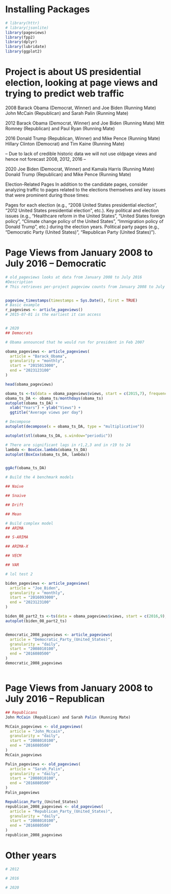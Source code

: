 # Installing Packages
```r
# library(httr)
# library(jsonlite)
library(pageviews)
library(fpp2)
library(dplyr)
library(lubridate)
library(ggplot2)
```
# Project is about US presidential election, looking at page views and trying to predict web traffic

2008
Barack Obama (Democrat, Winner) and Joe Biden (Running Mate)
John McCain (Republican) and Sarah Palin (Running Mate)

2012
Barack Obama (Democrat, Winner) and Joe Biden (Running Mate)
Mitt Romney (Republican) and Paul Ryan (Running Mate)


2016
Donald Trump (Republican, Winner) and Mike Pence (Running Mate)
Hillary Clinton (Democrat) and Tim Kaine (Running Mate)

-- Due to lack of credible historic data we will not use oldpage views and hence not forecast 2008, 2012, 2016 -- 

2020
Joe Biden (Democrat, Winner) and Kamala Harris (Running Mate)
Donald Trump (Republican) and Mike Pence (Running Mate)

Election-Related Pages
In addition to the candidate pages, consider analyzing traffic to pages related to the elections themselves and key issues that were prominent during those times:

Pages for each election (e.g., "2008 United States presidential election", "2012 United States presidential election", etc.).
Key political and election issues (e.g., "Healthcare reform in the United States", "United States foreign policy", "Climate change policy of the United States", "Immigration policy of Donald Trump", etc.) during the election years.
Political party pages (e.g., "Democratic Party (United States)", "Republican Party (United States)").


# Page Views from January 2008 to July 2016 -- Democratic
```r
# old_pageviews looks at data from January 2008 to July 2016
#Description
# This retrieves per-project pageview counts from January 2008 to July 2016. These counts are calculated using the 'legacy' (read: old) model, which overcounts due to its inclusion of web-crawlers and similar automata.


pageview_timestamps(timestamps = Sys.Date(), first = TRUE)
# Basic example
r_pageviews <- article_pageviews()
# 2015-07-01 is the earliest it can access


# 2020
## Democrats

# Obama announced that he would run for president in Feb 2007

obama_pageviews <- article_pageviews(
  article = "Barack_Obama",
  granularity = "monthly",
  start = "2015013000",
  end = "2023123100"
)

head(obama_pageviews)

obama_ts <-ts(data = obama_pageviews$views, start = c(2015,7), frequency = 12)
obama_ts_DA <- obama_ts/monthdays(obama_ts)
autoplot(obama_ts_DA) +
  xlab("Years") + ylab("Views") +
  ggtitle("Average views per day")

# Decompose
autoplot(decompose(x = obama_ts_DA, type = "multiplicative"))

autoplot(stl(obama_ts_DA, s.window="periodic"))

# There are significant lags in r1,2,3 and in r19 to 24
lambda <- BoxCox.lambda(obama_ts_DA)
autoplot(BoxCox(obama_ts_DA, lambda))


ggAcf(obama_ts_DA)

# Build the 4 benchmark models

## Naive

## Snaive

## Drift

## Mean

# Build complex model
## ARIMA

## S-ARIMA

## ARIMA-X

## VECM

## VAR

# lol test 2
```

```r
biden_pageviews <- article_pageviews(
  article = "Joe_Biden",
  granularity = "monthly",
  start = "2016093000",
  end = "2023123100"
)

biden_08_part2_ts <-ts(data = obama_pageviews$views, start = c(2016,9), frequency = 12)
autoplot(biden_08_part2_ts)


democratic_2008_pageviews <- article_pageviews(
  article = "Democratic_Party_(United_States)",
  granularity = "daily",
  start = "2008010100",
  end = "2016080500"
)
democratic_2008_pageviews



```
# Page Views from January 2008 to July 2016 -- Republican
```r
## Republicans
John McCain (Republican) and Sarah Palin (Running Mate)

McCain_pageviews <- old_pageviews(
  article = "John_Mccain",
  granularity = "daily",
  start = "2008010100",
  end = "2016080500"
)
McCain_pageviews

Palin_pageviews <- old_pageviews(
  article = "Sarah_Palin",
  granularity = "daily",
  start = "2008010100",
  end = "2016080500"
)
Palin_pageviews

Republican_Party_(United_States)
republican_2008_pageviews <- old_pageviews(
  article = "Republican_Party_(United_States)",
  granularity = "daily",
  start = "2008010100",
  end = "2016080500"
)
republican_2008_pageviews

```

# Other years
```r
# 2012

# 2016

# 2020
```